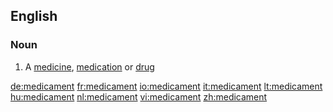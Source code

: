 ==English==

===Noun===
{{en-noun}}

# A [[medicine]], [[medication]] or [[drug]]

[[de:medicament]]
[[fr:medicament]]
[[io:medicament]]
[[it:medicament]]
[[lt:medicament]]
[[hu:medicament]]
[[nl:medicament]]
[[vi:medicament]]
[[zh:medicament]]